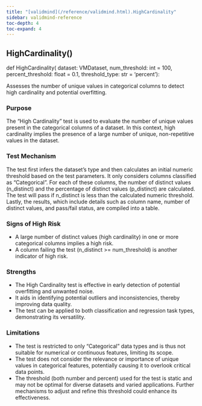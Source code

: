 ```yaml
---
title: "[validmind](/reference/validmind.html).HighCardinality"
sidebar: validmind-reference
toc-depth: 4
toc-expand: 4
---
```


## HighCardinality[()]{.muted}

<!-- function.qmd.jinja2 - function signature -->

::: {.signature}

<span class="signature">
<span class="kw">def</span> <span class="name">HighCardinality</span>(
    <span class="param"><span class="n">dataset</span><span class="p">:</span> <span class="n">VMDataset</span></span>,    <span class="param"><span class="n">num_threshold</span><span class="p">:</span> <span class="n">int</span> <span class="o">=</span> <span class="kc">100</span></span>,    <span class="param"><span class="n">percent_threshold</span><span class="p">:</span> <span class="n">float</span> <span class="o">=</span> <span class="kc">0.1</span></span>,    <span class="param"><span class="n">threshold_type</span><span class="p">:</span> <span class="n">str</span> <span class="o">=</span> <span class="kc">'percent'</span></span>):</span>
</span>

:::

Assesses the number of unique values in categorical columns to detect high cardinality and potential overfitting.

### Purpose

The “High Cardinality” test is used to evaluate the number of unique values present in the categorical columns of a dataset. In this context, high cardinality implies the presence of a large number of unique, non-repetitive values in the dataset.

### Test Mechanism

The test first infers the dataset's type and then calculates an initial numeric threshold based on the test parameters. It only considers columns classified as "Categorical". For each of these columns, the number of distinct values (n_distinct) and the percentage of distinct values (p_distinct) are calculated. The test will pass if n_distinct is less than the calculated numeric threshold. Lastly, the results, which include details such as column name, number of distinct values, and pass/fail status, are compiled into a table.

### Signs of High Risk

- A large number of distinct values (high cardinality) in one or more categorical columns implies a high risk.
- A column failing the test (n_distinct >= num_threshold) is another indicator of high risk.

### Strengths

- The High Cardinality test is effective in early detection of potential overfitting and unwanted noise.
- It aids in identifying potential outliers and inconsistencies, thereby improving data quality.
- The test can be applied to both classification and regression task types, demonstrating its versatility.

### Limitations

- The test is restricted to only "Categorical" data types and is thus not suitable for numerical or continuous features, limiting its scope.
- The test does not consider the relevance or importance of unique values in categorical features, potentially causing it to overlook critical data points.
- The threshold (both number and percent) used for the test is static and may not be optimal for diverse datasets and varied applications. Further mechanisms to adjust and refine this threshold could enhance its effectiveness.
